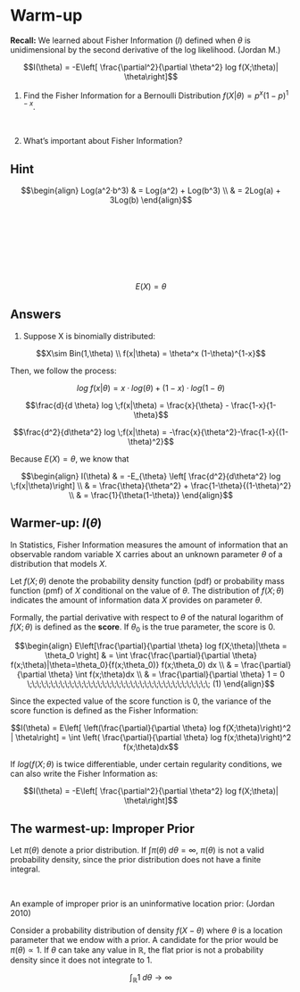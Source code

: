 # Warm-up

**Recall:** We learned about Fisher Information $(I)$ defined when $\theta$ is unidimensional by the second derivative of the log likelihood. (Jordan M.)

$$I(\theta) = -E\left[ \frac{\partial^2}{\partial \theta^2} log f(X;\theta)| \theta\right]$$

1. Find the Fisher Information for a Bernoulli Distribution $f(X|\theta)=p^x(1-p)^{1-x}$.

&nbsp;

2. What’s important about Fisher Information?

## Hint

$$\begin{align} Log(a^2·b^3) & = Log(a^2) + Log(b^3) \\ & = 
2Log(a) + 3Log(b)
\end{align}$$

&nbsp;

&nbsp;

&nbsp;

&nbsp;

$$E(X) = \theta$$

## Answers

1. Suppose X is binomially distributed:

$$X\sim Bin(1,\theta) \\ f(x|\theta) = \theta^x (1-\theta)^{1-x}$$

Then, we follow the process:

$$log \;f(x|\theta) = x·log(\theta) + (1-x)·log(1-\theta)$$

$$\frac{d}{d \theta} log \;f(x|\theta) = \frac{x}{\theta} - \frac{1-x}{1-\theta}$$

$$\frac{d^2}{d\theta^2} log \;f(x|\theta) = -\frac{x}{\theta^2}-\frac{1-x}{(1-\theta)^2}$$

Because $E(X) = \theta$, we know that 

$$\begin{align} I(\theta) & = 
-E_{\theta} \left[ \frac{d^2}{d\theta^2} log \;f(x|\theta)\right] \\ & =
\frac{\theta}{\theta^2} + \frac{1-\theta}{(1-\theta)^2} \\ & = 
\frac{1}{\theta(1-\theta)} \end{align}$$

## Warmer-up: $I(\theta)$

In Statistics, Fisher Information measures the amount of information that an observable random variable X carries about an unknown parameter $\theta$ of a distribution that models $X$. 

Let $f(X; \theta)$ denote the probability density function (pdf) or probability mass function (pmf) of $X$ conditional on the value of $\theta$. The distribution of $f(X; \theta)$ indicates the amount of information data $X$ provides on parameter $\theta$.

Formally, the partial derivative with respect to $\theta$ of the natural logarithm of $f(X;\theta)$ is defined as the **score**. If $\theta_0$ is the true parameter, the score is $0$. 

$$\begin{align} E\left[\frac{\partial}{\partial \theta} log f(X;\theta)|\theta = \theta_0 \right] & = \int \frac{\frac{\partial}{\partial \theta} f(x;\theta)|\theta=\theta_0}{f(x;\theta_0)} f(x;\theta_0) dx \\ & = \frac{\partial}{\partial \theta} \int f(x;\theta)dx \\ & = \frac{\partial}{\partial \theta} 1 = 0 \;\;\;\;\;\;\;\;\;\;\;\;\;\;\;\;\;\;\;\;\;\;\;\;\;\;\;\;\;\;\;\;\;\;\;\;\;\;\;   (1) \end{align}$$

Since the expected value of the score function is $0$, the variance of the score function is defined as the Fisher Information:

$$I(\theta) = E\left[ \left(\frac{\partial}{\partial \theta} log f(X;\theta)\right)^2 | \theta\right] = \int \left( \frac{\partial}{\partial \theta} log f(x;\theta)\right)^2 f(x;\theta)dx$$

If $log(f(X;\theta)$ is twice differentiable, under certain regularity conditions, we can also write the Fisher Information as: 

$$I(\theta) = -E\left[ \frac{\partial^2}{\partial \theta^2} log f(X;\theta)| \theta\right]$$

## The warmest-up: Improper Prior

Let $\pi(\theta)$ denote a prior distribution. If $\int \pi(\theta) \; d\theta = \infty$, $\pi(\theta)$ is not a valid probability density, since the prior distribution does not have a finite integral.

&nbsp;

An example of improper prior is an uninformative location prior: (Jordan 2010) 

Consider a probability distribution of density $f(X - \theta)$ where $\theta$ is a location parameter that we endow with a prior. A candidate for the prior would be $\pi(\theta) \propto 1$. If $\theta$ can take any value in $\mathbb{R}$, the flat prior is not a probability density since it does not integrate to $1$.

$$\int_{\mathbb{R}} 1 \; d\theta \rightarrow \infty$$
